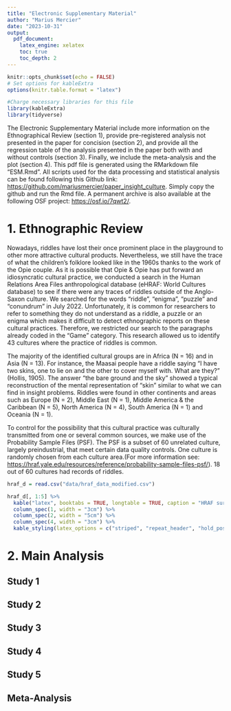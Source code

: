 ```yaml
---
title: "Electronic Supplementary Material"
author: "Marius Mercier"
date: "2023-10-31"
output: 
  pdf_document:
    latex_engine: xelatex
    toc: true
    toc_depth: 2
---
```


```r
knitr::opts_chunk$set(echo = FALSE)
# Set options for kableExtra
options(knitr.table.format = "latex")
```

```r
#Charge necessary libraries for this file
library(kableExtra)
library(tidyverse)

```

The Electronic Supplementary Material include more information on the Ethnographical Review (section 1), provide pre-registered analysis not presented in the paper for concision (section 2), and provide all the regression table of the analysis presented in the paper both with and without controls (section 3). Finally, we include the meta-analysis and the plot (section 4). This pdf file is generated using the RMarkdown file "ESM.Rmd". All scripts used for the data processing and statistical analysis can be found following this Github link: <https://github.com/mariusmercier/paper_insight_culture>. Simply copy the github and run the Rmd file. A permanent archive is also available at the following OSF project: <https://osf.io/7qwt2/>.

# 1. Ethnographic Review

Nowadays, riddles have lost their once prominent place in the playground to other more attractive cultural products. Nevertheless, we still have the trace of what the children's folklore looked like in the 1960s thanks to the work of the Opie couple. As it is possible that Opie & Opie has put forward an idiosyncratic cultural practice, we conducted a search in the Human Relations Area Files anthropological database (eHRAF: World Cultures database) to see if there were any traces of riddles outside of the Anglo-Saxon culture. We searched for the words "riddle", "enigma", "puzzle" and "conundrum" in July 2022. Unfortunately, it is common for researchers to refer to something they do not understand as a riddle, a puzzle or an enigma which makes it difficult to detect ethnographic reports on these cultural practices. Therefore, we restricted our search to the paragraphs already coded in the "Game" category. This research allowed us to identify 43 cultures where the practice of riddles is common.

The majority of the identified cultural groups are in Africa (N = 16) and in Asia (N = 13). For instance, the Maasai people have a riddle saying "I have two skins, one to lie on and the other to cover myself with. What are they?" (Hollis, 1905). The answer "the bare ground and the sky" showed a typical reconstruction of the mental representation of "skin" similar to what we can find in insight problems. Riddles were found in other continents and areas such as Europe (N = 2), Middle East (N = 1), Middle America & the Caribbean (N = 5), North America (N = 4), South America (N = 1) and Oceania (N = 1).

To control for the possibility that this cultural practice was culturally transmitted from one or several common sources, we make use of the Probability Sample Files (PSF). The PSF is a subset of 60 unrelated culture, largely preindustrial, that meet certain data quality controls. One culture is randomly chosen from each culture area.(For more information see: <https://hraf.yale.edu/resources/reference/probability-sample-files-psf/>). 18 out of 60 cultures had records of riddles.

```r
hraf_d = read.csv("data/hraf_data_modified.csv")

hraf_d[, 1:5] %>%
  kable("latex", booktabs = TRUE, longtable = TRUE, caption = "HRAF survey of ethnographics records of culture.") %>%
  column_spec(1, width = "3cm") %>% 
  column_spec(2, width = "5cm") %>%
  column_spec(4, width = "3cm") %>% 
  kable_styling(latex_options = c("striped", "repeat_header", "hold_position"))

```

# 2. Main Analysis

## Study 1

## Study 2

## Study 3

## Study 4

## Study 5

## Meta-Analysis
